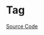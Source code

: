 
<Meta title="Data Display/Tag/Doc" />

# Tag

<Description of={MznTagComponent} />

[Source Code](https://github.com/Mezzanine-UI/mezzanine/blob/main/packages/ng/src/tag/tag.component.ts)

<ArgsTable of={MznTagComponent} />

